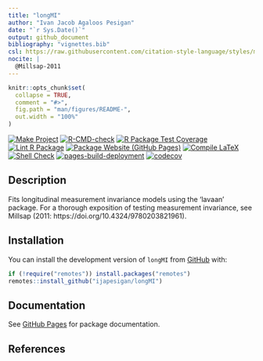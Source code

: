 ```yaml
---
title: "longMI"
author: "Ivan Jacob Agaloos Pesigan"
date: "`r Sys.Date()`"
output: github_document
bibliography: "vignettes.bib"
csl: https://raw.githubusercontent.com/citation-style-language/styles/master/apa.csl
nocite: |
  @Millsap-2011
---
```


<!-- README.md is generated from README.Rmd. Please edit that file -->

```r
knitr::opts_chunk$set(
  collapse = TRUE,
  comment = "#>",
  fig.path = "man/figures/README-",
  out.width = "100%"
)
```

<!-- badges: start -->
[![Make Project](https://github.com/ijapesigan/longMI/actions/workflows/make.yml/badge.svg)](https://github.com/ijapesigan/longMI/actions/workflows/make.yml)
[![R-CMD-check](https://github.com/ijapesigan/longMI/actions/workflows/check-full.yml/badge.svg)](https://github.com/ijapesigan/longMI/actions/workflows/check-full.yml)
[![R Package Test Coverage](https://github.com/ijapesigan/longMI/actions/workflows/test-coverage.yml/badge.svg)](https://github.com/ijapesigan/longMI/actions/workflows/test-coverage.yml)
[![Lint R Package](https://github.com/ijapesigan/longMI/actions/workflows/lint.yml/badge.svg)](https://github.com/ijapesigan/longMI/actions/workflows/lint.yml)
[![Package Website (GitHub Pages)](https://github.com/ijapesigan/longMI/actions/workflows/pkgdown-gh-pages.yml/badge.svg)](https://github.com/ijapesigan/longMI/actions/workflows/pkgdown-gh-pages.yml)
[![Compile LaTeX](https://github.com/ijapesigan/longMI/actions/workflows/latex.yml/badge.svg)](https://github.com/ijapesigan/longMI/actions/workflows/latex.yml)
[![Shell Check](https://github.com/ijapesigan/longMI/actions/workflows/shellcheck.yml/badge.svg)](https://github.com/ijapesigan/longMI/actions/workflows/shellcheck.yml)
[![pages-build-deployment](https://github.com/ijapesigan/longMI/actions/workflows/pages/pages-build-deployment/badge.svg)](https://github.com/ijapesigan/longMI/actions/workflows/pages/pages-build-deployment)
[![codecov](https://codecov.io/gh/ijapesigan/longMI/branch/main/graph/badge.svg?token=KVLUET3DJ6)](https://codecov.io/gh/ijapesigan/longMI)
<!-- badges: end -->

## Description

Fits longitudinal measurement invariance models using the 'lavaan' package.
For a thorough exposition of testing measurement invariance,
see Millsap (2011: https://doi.org/10.4324/9780203821961).

## Installation

You can install the development version of `longMI` from
[GitHub](https://github.com/ijapesigan/longMI) with:

```r
if (!require("remotes")) install.packages("remotes")
remotes::install_github("ijapesigan/longMI")
```

## Documentation

See
[GitHub Pages](https://ijapesigan.github.io/longMI/index.html)
for package documentation.

## References
